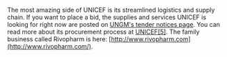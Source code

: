 
The most amazing side of UNICEF is its streamlined logistics and supply chain. If you want to place a bid, the supplies and services UNICEF is looking for right now are posted on [UNGM's tender notices page](https://www.ungm.org/Public/Notice). You can read more about its procurement process at [UNICEF[5]](https://www.unicef.org/supply/index_54052.html). The family business called Rivopharm is here: [http://www.rivopharm.com](http://www.rivopharm.com/).
